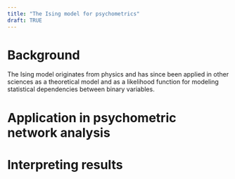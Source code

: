 ```yaml
---
title: "The Ising model for psychometrics"
draft: TRUE
---
```


# Background

The Ising model originates from physics and has since been applied in other sciences as a theoretical model and as a likelihood function for modeling statistical dependencies between binary variables.

# Application in psychometric network analysis

# Interpreting results
